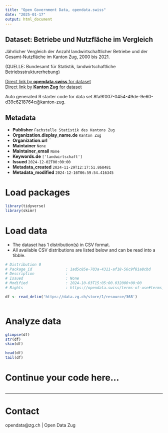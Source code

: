 ```yaml
---
title: "Open Government Data, opendata.swiss"
date: "2025-01-17"
output: html_document
---
```


## Dataset: Betriebe und Nutzfläche im Vergleich

Jährlicher Vergleich der Anzahl landwirtschaftlicher Betriebe und der Gesamt-Nutzfläche im Kanton Zug, 2000 bis 2021.

(QUELLE: Bundesamt für Statistik, landwirtschaftliche Betriebsstrukturerhebung)

[Direct link by **opendata.swiss** for dataset](https://opendata.swiss/de/dataset/betriebe-und-nutzflache-im-vergleich)<br>
[Direct link by **Kanton Zug** for dataset](https://www.zg.ch/behoerden/gesundheitsdirektion/statistikfachstelle/themen/land-und-forstwirtschaft/landwirtschaft)

Auto generated R starter code for data set 8fa9f007-0454-49de-9e60-d39c6218764c@kanton-zug.

## Metadata

- **Publisher** `Fachstelle Statistik des Kantons Zug`
- **Organization.display_name.de** `Kanton Zug`
- **Organization.url** ``
- **Maintainer** `None`
- **Maintainer_email** `None`
- **Keywords.de** `['landwirtschaft']`
- **Issued** `2024-12-02T00:00:00`
- **Metadata_created** `2024-11-29T12:17:51.868481`
- **Metadata_modified** `2024-12-16T06:59:54.416345`


# Load packages

```r

library(tidyverse)
library(skimr)

```

# Load data

-   The dataset has 1 distribution(s) in CSV format.
-   All available CSV distributions are listed below and can be read into a tibble.

```r

# Distribution 0
# Package_id               : 1ad5c85e-703a-4311-af18-56c9f81a8cbd
# Description              : 
# Issued                   : None
# Modified                 : 2024-10-03T15:05:00.032000+00:00
# Rights                   : https://opendata.swiss/terms-of-use#terms_by

df <- read_delim('https://data.zg.ch/store/1/resource/368')



```

# Analyze data

```r

glimpse(df)
str(df)
skim(df)

head(df)
tail(df)

```

# Continue your code here...

```r

```

------------------------------------------------------------------------

# Contact

opendata@zg.ch | Open Data Zug
